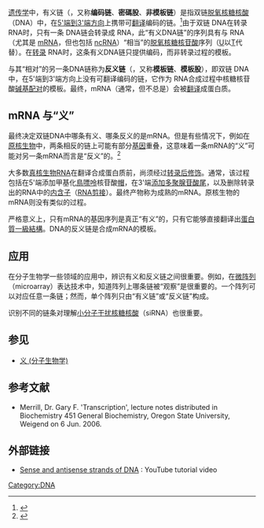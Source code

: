 {{noteTA|G1=LS}}
[[遗传学|遗传学]]中，有义链（{{lang-en|sense strand}}，又称'''编码链'''、'''密碼股'''、'''非模板链'''）是指双链[[脱氧核糖核酸|脱氧核糖核酸]]（DNA）中，在[[方向性_(分子生物学)|5'端到3'端方向]]上携带可[[翻譯_(生物學)|翻译]]编码的链。<ref>{{Cite web|url=https://www.ncbi.nlm.nih.gov/books/NBK12983/|title=Cancer Medicine 6 Overview: Gene Structure|last=Polyak|first=Kornelia|date=2003|website=US National Library of Medicine|url-status=live|archive-url=https://web.archive.org/web/20220419014331/https://www.ncbi.nlm.nih.gov/books/NBK12983/|archive-date=2022-04-19|access-date=17 September 2019}}</ref>由于双链 DNA在转录 RNA时，只有一条 DNA链会转录成 RNA，此“有义DNA链”的序列具有与 RNA（尤其是 [[mRNA|mRNA]]，但也包括 [[ncRNA|ncRNA]]）“相当”的[[脱氧核糖核苷酸|脱氧核糖核苷酸]]序列（[[尿嘧啶|U]]以[[胸腺嘧啶|T]]代替）。在[[转录|转录]] RNA时，这条有义DNA链只提供编码，而非转录过程的模板。

与其“相对”的另一条DNA链称为'''反义链'''（{{lang|en|antisense strand}}，又称'''模板链'''、'''模板股'''），即双链 DNA中，在5'端到3'端方向上没有可翻译编码的链，它作为 RNA合成过程中核糖核苷酸[[碱基对|碱基配对]]的模板。最终，mRNA（通常，但不总是）会被[[翻譯_(生物學)|翻译]]成蛋白质。

== mRNA 与“义” ==
最终决定双链DNA中哪条有义、哪条反义的是mRNA。但是有些情况下，例如在[[原核生物|原核生物]]中，两条相反的链上可能有部分[[基因|基因]]重叠，这意味着一条mRNA的“义”可能对另一条mRNA而言是“反义”的。<ref>{{Cite journal|title=Overlapping Genes in the Human Genome|last=Nakayama|first=Tomohiro|journal = International Journal of Biomedical Science |volume = 3|issue = 1|pages = 14–19|date=2007|pmc = 3614620|pmid = 23675016}}</ref> 

大多数[[真核生物|真核生物]]RNA在翻译合成蛋白质前，尚须经过[[转录后修饰|转录后修饰]]。通常，该过程包括在5'端添加甲基化[[鳥嘌呤|鳥嘌呤]]核苷酸[[5′端帽|帽]]，在3'端[[多腺苷酸化|添加多聚腺苷酸尾]]，以及删除转录出的RNA中的[[内含子|内含子]]（[[RNA剪接|RNA剪接]]）。最终产物称为成熟的mRNA。原核生物的mRNA则没有类似的过程。

严格意义上，只有mRNA的基因序列是真正“有义”的，只有它能够直接翻译出[[蛋白質一級結構|蛋白質一級結構]]。DNA的反义链是合成mRNA的模板。

==应用==
在分子生物学一些领域的应用中，辨识有义和反义链之间很重要。例如，在[[DNA微陣列|微阵列]]（microarray）表达技术中，知道阵列上哪条链被“观察”是很重要的。一个阵列可以对应任意一条链；然而，单个阵列只由“有义链”或“反义链”构成。

识别不同的链条对理解[[小分子干扰核糖核酸|小分子干扰核糖核酸]]（siRNA）也很重要。

==参见==
* [[义_(分子生物学)|义 (分子生物学)]]

==参考文献==
{{reflist}}
* Merrill, Dr. Gary F. 'Transcription', lecture notes distributed in Biochemistry 451 General Biochemistry, Oregon State University, Weigend on 6 Jun. 2006.

==外部链接==
*[https://www.youtube.com/watch?v=CNg51NQquOE Sense and antisense strands of DNA] {{Wayback|url=https://www.youtube.com/watch?v=CNg51NQquOE |date=20220521034224 }}: YouTube tutorial video

[[Category:DNA|Category:DNA]]
